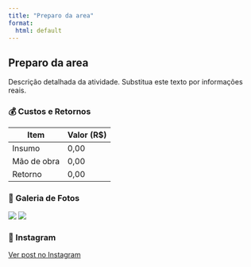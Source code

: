 ```yaml
---
title: "Preparo da area"
format:
  html: default
---
```


## Preparo da area

Descrição detalhada da atividade. Substitua este texto por informações reais.

### 💰 Custos e Retornos

| Item        | Valor (R$)  |
|-------------|-------------|
| Insumo      | 0,00        |
| Mão de obra | 0,00        |
| Retorno     | 0,00        |

### 📸 Galeria de Fotos

![](docs/images/preparo_da_area/imagem1.jpg)
![](docs/images/preparo_da_area/imagem2.jpg)

### 📲 Instagram

[Ver post no Instagram](#)
